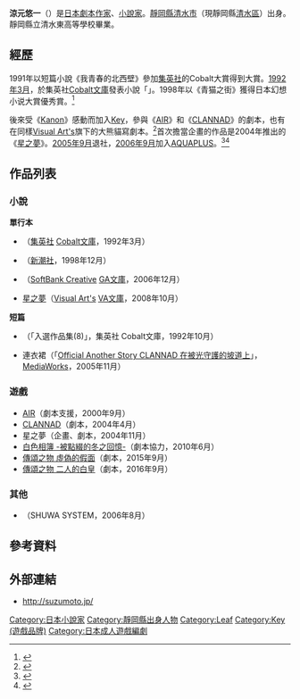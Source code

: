 {{Infobox writer
| name         = 涼元悠一
| image        = 
| imagesize    = 
| caption      = すずもと ゆういち
| birthdate    = {{birth date and age|1969|1|13}}
| birthplace   = {{JPN}}[[靜岡縣|靜岡縣]][[清水市|清水市]]
| deathdate    = 
| deathplace   = 
| occupation   = [[作家|作家]]
| nationality  = {{JPN}}
| notableworks = [[星之夢|星之夢]]
| awards       = 第16屆Cobalt大賞－大賞
| website      = [http://suzumoto.jp/ {{lang|ja|涼元悠一のものぐさWebPage}}]
}}
{{Japanese|japanese= 涼元悠一|kana= すずもと ゆういち|romaji= Suzumoto Yuuichi}}
{{文學}}
'''涼元悠一'''（{{bd|1969年|1月13日|||Suzumoto Yuuichi}}）是[[日本|日本]][[劇本作家|劇本作家]]、[[小說家|小說家]]。[[靜岡縣|靜岡縣]][[清水市|清水市]]（現靜岡縣[[清水區_(日本)|清水區]]）出身。靜岡縣立清水東高等學校畢業。

==經歷==
1991年以短篇小說《我青春的北西壁》參加[[集英社|集英社]]的Cobalt大賞得到大賞。[[1992年3月|1992年3月]]，於集英社[[Cobalt文庫|Cobalt文庫]]發表小說「{{lang|ja|あいつはダンディー・ライオン}}」。1998年以《青猫之街》獲得日本幻想小说大賞優秀賞。<ref>{{cite web|archiveurl=https://web.archive.org/web/20120214093046/http://www.yomiuri.co.jp/jfn/rekidai/10.htm |url=http://www.yomiuri.co.jp/jfn/rekidai/10.htm |script-title=ja:日本ファンタジーノベル大賞 大賞受賞 |publisher=Yomiuri |archivedate=2012年2月14日 |accessdate=2014年12月7日 |language=Ja |deadurl=yes }}</ref>

後來受《[[Kanon|Kanon]]》感動而加入[[Key_(公司)|Key]]，參與《[[AIR_(遊戲)|AIR]]》和《[[CLANNAD|CLANNAD]]》的劇本，也有在同樣[[Visual_Art's|Visual Art's]]旗下的大熊貓寫劇本。<ref>{{cite web|archiveurl=https://web.archive.org/web/20120129110551/http://erogamescape.dyndns.org/~ap2/ero/toukei_kaiseki/creater.php?creater=2198 |url=http://erogamescape.dyndns.org/~ap2/ero/toukei_kaiseki/creater.php?creater=2198 |script-title=ja:ErogameScape -エロゲー批評空間 涼元悠一 |publisher=ErogameScape |archivedate=2012年1月29日 |accessdate=2014年12月7日 |language=Ja |deadurl=yes }}</ref>首次擔當企畫的作品是2004年推出的《[[星之夢|星之夢]]》。[[2005年9月|2005年9月]]退社，[[2006年9月|2006年9月]]加入[[AQUAPLUS|AQUAPLUS]]。<ref>{{cite web|url=http://suzumoto.jp/d0601.htm|title=モの付く自由業＆泥縄お仕事募集＆サンプル小説公開のお知らせ|date=2006年1月1日|accessdate=2014年12月7日|language=Ja|archive-date=2012年4月6日|archive-url=https://web.archive.org/web/20120406091517/http://suzumoto.jp/d0601.htm|dead-url=no}}</ref><ref>{{cite web|url=http://suzumoto.jp/d0601.htm|title=再就職のお知らせ|date=2006年9月8日|accessdate=2015年2月23日|language=Ja|archive-date=2012年4月6日|archive-url=https://web.archive.org/web/20120406091517/http://suzumoto.jp/d0601.htm|dead-url=no}}</ref>

==作品列表==
===小說===
'''單行本'''
*{{lang|ja|あいつはダンディー・ライオン ―藤丘学園新聞部}}（[[集英社|集英社]] [[Cobalt文庫|Cobalt文庫]]，1992年3月）
*{{lang|ja|青猫の街}}（[[新潮社|新潮社]]，1998年12月）
*{{lang|ja|ナハトイェーガー 〜菩提樹荘の闇狩姫〜}}（[[SoftBank_Creative|SoftBank Creative]] [[GA文庫|GA文庫]]，2006年12月）
*[[星之夢|星之夢]]（[[Visual_Art's|Visual Art's]] [[VA文庫|VA文庫]]，2008年10月） 
'''短篇'''
*{{lang|ja|我が青春の北西壁}}（「{{lang|ja|コバルト・ノベル大賞}}入選作品集(8)」，集英社 Cobalt文庫，1992年10月）
*連衣裙（「[[CLANNAD#.E5.9C.A8.E8.A2.AB.E5.85.89.E5.AE.88.E6.8A.A4.E7.9A.84.E5.9D.A1.E9.81.93.E4.B8.8A|Official Another Story CLANNAD 在被光守護的坡道上]]」，[[MediaWorks|MediaWorks]]，2005年11月）

===遊戲===
*[[AIR_(遊戲)|AIR]]（劇本支援，2000年9月）
*[[CLANNAD|CLANNAD]]（劇本，2004年4月）
*星之夢（企畫、劇本，2004年11月）
*[[白色相簿|白色相簿 -被點綴的冬之回憶-]]（劇本協力，2010年6月）
*[[傳頌之物_虛偽的假面|傳頌之物 虛偽的假面]]（劇本，2015年9月）
*[[傳頌之物_二人的白皇|傳頌之物 二人的白皇]]（劇本，2016年9月）

===其他===
*{{lang|ja|ノベルゲームのシナリオ作成技法}}（SHUWA SYSTEM，2006年8月）

==參考資料==
{{reflist}}

==外部連結==
* http://suzumoto.jp/ {{Wayback|url=http://suzumoto.jp/ |date=20201101014952 }}{{ja icon}}

{{Leaf}}
{{Key}}

{{Authority control}}
{{DEFAULTSORT:Suzumoto Yuuichi}}
[[Category:日本小說家|Category:日本小說家]]
[[Category:靜岡縣出身人物|Category:靜岡縣出身人物]]
[[Category:Leaf|Category:Leaf]]
[[Category:Key_(遊戲品牌)|Category:Key (遊戲品牌)]]
[[Category:日本成人遊戲編劇|Category:日本成人遊戲編劇]]
